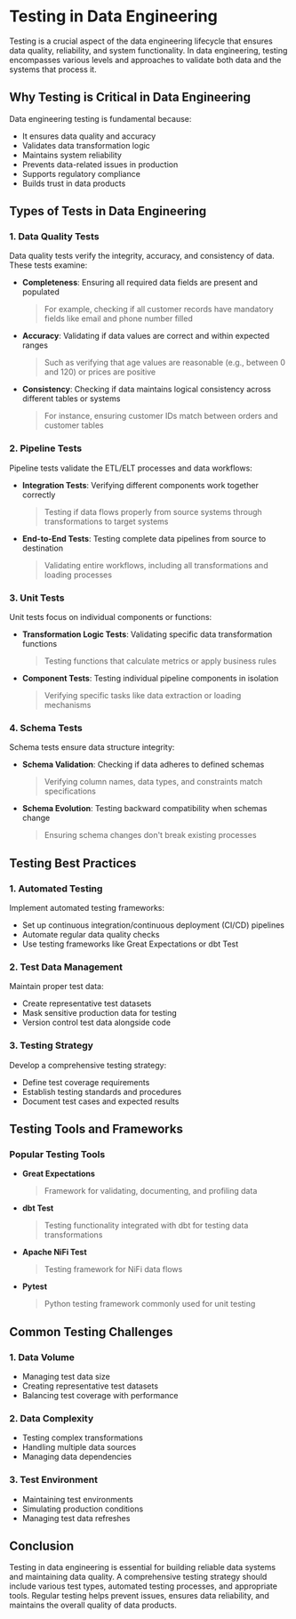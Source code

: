 # Testing in Data Engineering

Testing is a crucial aspect of the data engineering lifecycle that ensures data quality, reliability, and system functionality. In data engineering, testing encompasses various levels and approaches to validate both data and the systems that process it.

## Why Testing is Critical in Data Engineering

Data engineering testing is fundamental because:
- It ensures data quality and accuracy
- Validates data transformation logic
- Maintains system reliability
- Prevents data-related issues in production
- Supports regulatory compliance
- Builds trust in data products

## Types of Tests in Data Engineering

### 1. Data Quality Tests
Data quality tests verify the integrity, accuracy, and consistency of data. These tests examine:

- **Completeness**: Ensuring all required data fields are present and populated
  > For example, checking if all customer records have mandatory fields like email and phone number filled

- **Accuracy**: Validating if data values are correct and within expected ranges
  > Such as verifying that age values are reasonable (e.g., between 0 and 120) or prices are positive

- **Consistency**: Checking if data maintains logical consistency across different tables or systems
  > For instance, ensuring customer IDs match between orders and customer tables

### 2. Pipeline Tests
Pipeline tests validate the ETL/ELT processes and data workflows:

- **Integration Tests**: Verifying different components work together correctly
  > Testing if data flows properly from source systems through transformations to target systems

- **End-to-End Tests**: Testing complete data pipelines from source to destination
  > Validating entire workflows, including all transformations and loading processes

### 3. Unit Tests
Unit tests focus on individual components or functions:

- **Transformation Logic Tests**: Validating specific data transformation functions
  > Testing functions that calculate metrics or apply business rules

- **Component Tests**: Testing individual pipeline components in isolation
  > Verifying specific tasks like data extraction or loading mechanisms

### 4. Schema Tests
Schema tests ensure data structure integrity:

- **Schema Validation**: Checking if data adheres to defined schemas
  > Verifying column names, data types, and constraints match specifications

- **Schema Evolution**: Testing backward compatibility when schemas change
  > Ensuring schema changes don't break existing processes

## Testing Best Practices

### 1. Automated Testing
Implement automated testing frameworks:
- Set up continuous integration/continuous deployment (CI/CD) pipelines
- Automate regular data quality checks
- Use testing frameworks like Great Expectations or dbt Test

### 2. Test Data Management
Maintain proper test data:
- Create representative test datasets
- Mask sensitive production data for testing
- Version control test data alongside code

### 3. Testing Strategy
Develop a comprehensive testing strategy:
- Define test coverage requirements
- Establish testing standards and procedures
- Document test cases and expected results

## Testing Tools and Frameworks

### Popular Testing Tools
- **Great Expectations**
  > Framework for validating, documenting, and profiling data

- **dbt Test**
  > Testing functionality integrated with dbt for testing data transformations

- **Apache NiFi Test**
  > Testing framework for NiFi data flows

- **Pytest**
  > Python testing framework commonly used for unit testing

## Common Testing Challenges

### 1. Data Volume
- Managing test data size
- Creating representative test datasets
- Balancing test coverage with performance

### 2. Data Complexity
- Testing complex transformations
- Handling multiple data sources
- Managing data dependencies

### 3. Test Environment
- Maintaining test environments
- Simulating production conditions
- Managing test data refreshes

## Conclusion

Testing in data engineering is essential for building reliable data systems and maintaining data quality. A comprehensive testing strategy should include various test types, automated testing processes, and appropriate tools. Regular testing helps prevent issues, ensures data reliability, and maintains the overall quality of data products.